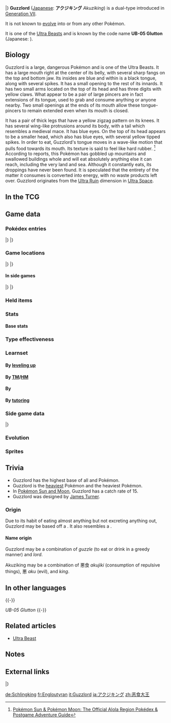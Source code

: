 {{PokémonPrevNext/Head|type=Dark|type2=Dragon}}
{{PokémonPrevNext/Pokémon|type=Dark|prevnum=798|prev=Kartana|nextnum=800|next=Necrozma}}
|}
{{Pokémon Infobox
|name=Guzzlord
|jname=アクジキング
|tmname=Akuziking
|jtranslit=Akujikingu
|ndex=799
|type1=Dark
|type2=Dragon
|category=Junkivore
|height-ftin=18'01"
|height-m=5.5
|weight-lbs=1957.7
|weight-kg=888.0
|adex=299
|abilityn=1
|abilitylayout=1
|ability1=Beast Boost
|egggroupn=0
|egggroup1=Undiscovered
|eggcycles=120
|evtotal=3
|evhp=3
|expyield=114
|lv100exp=1,250,000
|gendercode=255
|color=Black
|catchrate=45
|body=06
|pokefordex=guzzlord
|generation=7
|friendship=0
}}
'''Guzzlord''' ([[List of Japanese Pokémon names|Japanese]]: '''アクジキング''' ''Akuziking'') is a dual-type {{2t|Dark|Dragon}} {{OBP|Pokémon|species}} introduced in [[Generation VII]].

It is not known to [[Evolution|evolve]] into or from any other Pokémon.

It is one of the [[Ultra Beast]]s and is known by the code name '''UB-05 Glutton''' (Japanese: '''{{tt|ＵＢ０５　Ｇｌｕｔｔｏｎｙ|ユービーゼロゴ　グラトニー}}''').

==Biology==
Guzzlord is a large, dangerous Pokémon and is one of the Ultra Beasts. It has a large mouth right at the center of its belly, with several sharp fangs on the top and bottom jaw. Its insides are blue and within is a black tongue, along with several spikes. It has a small opening to the rest of its innards. It has two small arms located on the top of its head and has three digits with yellow claws. What appear to be a pair of large pincers are in fact extensions of its tongue, used to grab and consume anything or anyone nearby. Two small openings at the ends of its mouth allow these tongue-pincers to remain extended even when its mouth is closed.

It has a pair of thick legs that have a yellow zigzag pattern on its knees. It has several wing-like protrusions around its body, with a tail which resembles a medieval mace. It has blue eyes. On the top of its head appears to be a smaller head, which also has blue eyes, with several yellow tipped spikes. In order to eat, Guzzlord's tongue moves in a wave-like motion that pulls food towards its mouth. Its texture is said to feel like hard rubber. <ref>[[Pokémon Sun & Pokémon Moon: The Official Alola Region Pokédex & Postgame Adventure Guide]]</ref> According to reports, this Pokémon has gobbled up mountains and swallowed buildings whole and will eat absolutely anything else it can reach, including the very land and sea. Although it constantly eats, its droppings have never been found. It is speculated that the entirety of the matter it consumes is converted into energy, with no waste products left over. Guzzlord originates from the [[Ultra Ruin]] dimension in [[Ultra Space]].
<!--==In the anime==
===Major appearances===
===Minor appearances===
==In the manga==-->

==In the TCG==
{{main|Guzzlord (TCG)}}

==Game data==
===Pokédex entries===
{{Dex/Header|type=Dark|type2=Dragon}}
{{Dex/NA|gen=VII}}
{{Dex/Gen|gen=VII}}
{{Dex/Entry1|v=Sun|entry=It has gobbled mountains and swallowed whole buildings, according to reports. It's one of the Ultra Beasts.}}
{{Dex/Entry1|v=Moon|entry=A dangerous Ultra Beast, it appears to be eating constantly, but for some reason its droppings have never been found.}}
{{Dex/Entry1|v=Ultra Sun|entry=Although it's alien to this world and a danger here, it's apparently a common organism in the world where it normally lives.}}
{{Dex/Entry1|v=Ultra Moon|entry=An unknown life-form called a UB. It may be constantly hungry—it is certainly always devouring something.}}
|}
|}
{{Dex/Footer}}

===Game locations===
{{Availability/Header|type=Dark|type2=Dragon}}
{{Availability/NA|gen=VII}}
{{Availability/Gen|gen=VII}}
{{Availability/Entry2|v=Sun|v2=Moon|area=[[Resolution Cave]] (only one)}}
{{Availability/Entry2|v=Ultra Sun|v2=Ultra Moon|area=[[Ultra Ruin]]}}
|}
|}
{{Availability/Footer}}

====In side games====
{{Availability/Header|type=Dark|type2=Dragon}}
{{Availability/Cross}}
{{Availability/Entry1|1|v=Shuffle|color={{beauty color}}|area=Event: ''{{DL|Special Stages|UB Challenge|Ultra Beasts appear}}''}}
|}
|}
{{Availability/Footer}}

===Held items===
===Stats===
====Base stats====
{{Stats
|type=Dark
|type2=Dragon
|HP=223
|Attack=101
|Defense=53
|SpAtk=97
|SpDef=53
|Speed=43}}

===Type effectiveness===
{{TypeEffectiveness
|type1=Dark
|type2=Dragon
|Normal=100
|Fighting=200
|Flying=100
|Poison=100
|Ground=100
|Rock=100
|Bug=200
|Ghost=50
|Steel=100
|Fire=50
|Water=50
|Grass=50
|Electric=50
|Psychic=0
|Ice=200
|Dragon=200
|Dark=50
|Fairy=400
|notes=yes
|dark=yes
|newpsychic=1}}

===Learnset===
====By [[Level|leveling up]]====
{{learnlist/levelh/7|Guzzlord|Dark|Dragon|7}}
{{learnlist/level7|1|Belch|Poison|Special|120|90|10}}
{{learnlist/level7|1|Wide Guard|Rock|Status|—|—|10}}
{{learnlist/level7|1|Swallow|Normal|Status|—|—|10}}
{{learnlist/level7|1|Stockpile|Normal|Status|—|—|20}}
{{learnlist/level7|1|Dragon Rage|Dragon|Special|—|100|10}}
{{learnlist/level7|1|Bite|Dark|Physical|60|100|25||'''}}
{{learnlist/level7|7|Stomp|Normal|Physical|65|100|20}}
{{learnlist/level7|13|Brutal Swing|Dark|Physical|60|100|20||'''}}
{{learnlist/level7|19|Steamroller|Bug|Physical|65|100|20}}
{{learnlist/level7|23|Dragon Tail|Dragon|Physical|60|90|10||'''}}
{{learnlist/level7|29|Iron Tail|Steel|Physical|100|75|15}}
{{learnlist/level7|31|Stomping Tantrum|Ground|Physical|75|100|10}}
{{learnlist/level7|37|Crunch|Dark|Physical|80|100|15||'''}}
{{learnlist/level7|43|Hammer Arm|Fighting|Physical|100|90|10}}
{{learnlist/level7|47|Thrash|Normal|Physical|120|100|10}}
{{learnlist/level7|53|Gastro Acid|Poison|Status|—|100|10}}
{{learnlist/level7|59|Heavy Slam|Steel|Physical|—|100|10}}
{{learnlist/level7|67|Wring Out|Normal|Special|—|100|5}}
{{learnlist/level7|73|Dragon Rush|Dragon|Physical|100|75|10||'''}}
{{learnlist/levelf/7|Guzzlord|Dark|Dragon|7}}

====By [[TM]]/[[HM]]====
{{learnlist/tmh/7|Guzzlord|Dark|Dragon|7}}
{{learnlist/tm7|TM02|Dragon Claw|Dragon|Physical|80|100|15||'''}}
{{learnlist/tm7|TM06|Toxic|Poison|Status|—|90|10}}
{{learnlist/tm7|TM10|Hidden Power|Normal|Special|60|100|15}}
{{learnlist/tm7|TM15|Hyper Beam|Normal|Special|150|90|5}}
{{learnlist/tm7|TM17|Protect|Normal|Status|—|—|10}}
{{learnlist/tm7|TM21|Frustration|Normal|Physical|—|100|20}}
{{learnlist/tm7|TM23|Smack Down|Rock|Physical|50|100|15}}
{{learnlist/tm7|TM26|Earthquake|Ground|Physical|100|100|10}}
{{learnlist/tm7|TM27|Return|Normal|Physical|—|100|20}}
{{learnlist/tm7|TM31|Brick Break|Fighting|Physical|75|100|15}}
{{learnlist/tm7|TM32|Double Team|Normal|Status|—|—|15}}
{{learnlist/tm7|TM34|Sludge Wave|Poison|Special|95|100|10}}
{{learnlist/tm7|TM35|Flamethrower|Fire|Special|90|100|15}}
{{learnlist/tm7|TM36|Sludge Bomb|Poison|Special|90|100|10}}
{{learnlist/tm7|TM38|Fire Blast|Fire|Special|110|85|5}}
{{learnlist/tm7|TM39|Rock Tomb|Rock|Physical|60|95|15}}
{{learnlist/tm7|TM42|Facade|Normal|Physical|70|100|20}}
{{learnlist/tm7|TM44|Rest|Psychic|Status|—|—|10}}
{{learnlist/tm7|TM46|Thief|Dark|Physical|60|100|25||'''}}
{{learnlist/tm7|TM48|Round|Normal|Special|60|100|15}}
{{learnlist/tm7|TM56|Fling|Dark|Physical|—|100|10||'''}}
{{learnlist/tm7|TM59|Brutal Swing|Dark|Physical|60|100|20||'''}}
{{learnlist/tm7|TM65|Shadow Claw|Ghost|Physical|70|100|15}}
{{learnlist/tm7|TM66|Payback|Dark|Physical|50|100|10||'''}}
{{learnlist/tm7|TM68|Giga Impact|Normal|Physical|150|90|5}}
{{learnlist/tm7|TM71|Stone Edge|Rock|Physical|100|80|5}}
{{learnlist/tm7|TM74|Gyro Ball|Steel|Physical|—|100|5}}
{{learnlist/tm7|TM78|Bulldoze|Ground|Physical|60|100|20}}
{{learnlist/tm7|TM80|Rock Slide|Rock|Physical|75|90|10}}
{{learnlist/tm7|TM82|Dragon Tail|Dragon|Physical|60|90|10||'''}}
{{learnlist/tm7|TM84|Poison Jab|Poison|Physical|80|100|20}}
{{learnlist/tm7|TM88|Sleep Talk|Normal|Status|—|—|10}}
{{learnlist/tm7|TM90|Substitute|Normal|Status|—|—|10}}
{{learnlist/tm7|TM95|Snarl|Dark|Special|55|95|15||'''}}
{{learnlist/tm7|TM97|Dark Pulse|Dark|Special|80|100|15||'''}}
{{learnlist/tmf/7|Guzzlord|Dark|Dragon|7}}

====By {{pkmn|breeding}}====
{{Learnlist/breedh/7|Guzzlord|Dark|Dragon|7}}
{{Learnlist/breed7null}}
{{Learnlist/breedf/7|Guzzlord|Dark|Dragon|7}}

====By [[Move Tutor|tutoring]]====
{{learnlist/tutorh/7|Guzzlord|Dark|Dragon|7}}
{{learnlist/tutor7|Draco Meteor|Dragon|Special|130|90|5||'''|yes|yes}}
{{learnlist/tutor7|Dragon Pulse|Dragon|Special|85|100|10||'''|no|yes}}
{{learnlist/tutor7|Drain Punch|Fighting|Physical|75|100|10|||no|yes}}
{{learnlist/tutor7|Dual Chop|Dragon|Physical|40|90|15||'''|no|yes}}
{{learnlist/tutor7|Gastro Acid|Poison|Status|—|100|10|||no|yes}}
{{learnlist/tutor7|Heat Wave|Fire|Special|95|90|10|||no|yes}}
{{learnlist/tutor7|Iron Defense|Steel|Status|—|—|15|||no|yes}}
{{learnlist/tutor7|Iron Head|Steel|Physical|80|100|15|||no|yes}}
{{learnlist/tutor7|Iron Tail|Steel|Physical|100|75|15|||no|yes}}
{{learnlist/tutor7|Knock Off|Dark|Physical|65|100|20||'''|no|yes}}
{{learnlist/tutor7|Last Resort|Normal|Physical|140|100|5|||no|yes}}
{{learnlist/tutor7|Magnet Rise|Electric|Status|—|—|10|||no|yes}}
{{learnlist/tutor7|Outrage|Dragon|Physical|120|100|10||'''|no|yes}}
{{learnlist/tutor7|Shock Wave|Electric|Special|60|—|20|||no|yes}}
{{learnlist/tutor7|Snore|Normal|Special|50|100|15|||no|yes}}
{{learnlist/tutor7|Stomping Tantrum|Ground|Physical|75|100|10|||no|yes}}
{{learnlist/tutorf/7|Guzzlord|Dark|Dragon|7}}

===Side game data===
{{Spindata/Head|type=Dark|type2=Dragon}}
{{Spindata/Shuffle|col=6|type=Dark|ndex=799|num=774
|min=70
|max=116
|raisemaxlevel=7
|skill=Big Eater
|skilldesc=Damage varies depending on the opponent's remaining HP.
|swapper=Beast Power
}}
|}

===Evolution===
{{Evobox-1
|type1=Dark
|type2=Dragon
|pictype=art
|no1=799
|name1=Guzzlord
|type1-1=Dark
|type2-1=Dragon}}

===Sprites===
{{Spritebox/Header|type=Dark|type2=Dragon}}
{{Spritebox/NA|gen=VII}}
{{Spritebox/7|ndex=799}}
{{Spritebox/Footer|799|Guzzlord}}

==Trivia==
* Guzzlord has the highest base {{stat|HP}} of all {{type|Dark}} and {{type|Dragon}} Pokémon.
* Guzzlord is the [[List of Pokémon by weight|heaviest]] {{type|Dark}} Pokémon and the heaviest {{type|Dragon}} Pokémon.
* In [[Pokémon Sun and Moon]], Guzzlord has a catch rate of 15.
* Guzzlord was designed by [[James Turner]].

===Origin===
Due to its habit of eating almost anything but not excreting anything out, Guzzlord may be based off a {{wp|black hole}}. It also resembles a {{wp|crab}}.
====Name origin====
Guzzlord may be a combination of ''guzzle'' (to eat or drink in a greedy manner) and ''lord''.

Akuziking may be a combination of 悪食 ''akujiki'' (consumption of repulsive things), 悪 ''aku'' (evil), and ''king''.

==In other languages==
{{Other languages|type=Dark|type2=Dragon
|ja=アクジキング ''Akuziking''|jameaning=From {{tt|悪食 ''akujiki''|consumption of repulsive things}}, {{tt|悪 ''aku''|evil}}, and ''king''
|fr=Engloutyran|frmeaning=From ''{{tt|engloutir|engorge}}'', ''{{tt|glouton|glutton}}'', and ''{{tt|tyran|tyrant}}''
|es=Guzzlord|esmeaning=Same as English name
|de=Schlingking|demeaning=From ''{{tt|schlingen|gobble}}'' and ''king''
|it=Guzzlord|itmeaning=Same as English name
|ko=악식킹 ''Aksikking''|komeaning=From {{tt|악 (惡) ''ak''|evil}}, {{tt|식 (食) ''sik''|eat}}, and ''king''
|zh_cmn=惡食大王 / 恶食大王 ''Èshídàwáng''|zh_cmnmeaning=From {{tt|惡 / 恶 ''è''|evil}}, {{tt|食 ''shí''|eat}}, and {{tt|大王 ''dàwáng''|king}}
|zh_yue=惡食大王 ''Oksihkdaaihwòhng''|zh_yuemeaning=From {{tt|惡 ''ok''|evil}}, {{tt|食 ''sihk''|eat}}, and {{tt|大王 ''daaihwòhng''|king}}
|ru=Газзлорд ''Gazzlord''|rumeaning=Transcription of English name
}}
{{-}}

''UB-05 Glutton''
{{Langtable|color={{dark color}}|bordercolor={{dragon color dark}}
|zh_yue=ＵＢ０５：大胃王 ''{{tt|UB05: Daaihwaihwòhng|UB05: Glutton}}''
|zh_cmn=ＵＢ０５：大胃王 ''{{tt|UB05: Dàwèiwáng|UB05: Glutton}}''
|fr=UC-05 Gourmandise
|de=UB-05 Vielfraß
|hu=UB-05 Falánk
|it=UC 05 Voracitas
|ko=UB05 글러터니 ''UB05 Gluttony''
|ru=УЧ-05 Несыть ''UCH-05 Nesyt'''{{tt|*|Official site}}<br>UB-05 Обжора ''UB-05 Obzhora''{{tt|*|Press release}}
|es=UE-05 Voracidad
}}
{{-}}

==Related articles==
* [[Ultra Beast]]
==Notes==
<references/>

==External links==
{{PokémonPrevNext/Head|type=Dark|type2=Dragon}}
{{PokémonPrevNext/Pokémon|type=Dark|prevnum=798|prev=Kartana|nextnum=800|next=Necrozma}}
|}
{{Project Pokédex notice}}

[[de:Schlingking]]
[[fr:Engloutyran]]
[[it:Guzzlord]]
[[ja:アクジキング]]
[[zh:恶食大王]]